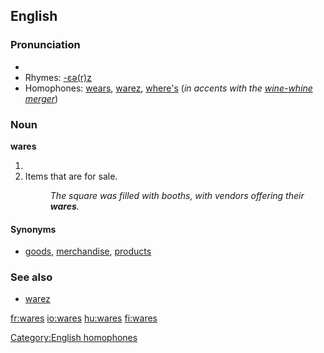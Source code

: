 ==English==

===Pronunciation===
*{{audio|en-us-wares.ogg|Audio (US)}}
*Rhymes: [[Rhymes:English:-ɛə(r)z|-ɛə(r)z]]
*Homophones: [[wears]], [[warez]], [[where's]] (''in accents with the [[wine-whine merger]]'')
[[Category:English homophones]]

===Noun===
'''wares''' {{p}}

# {{plural of|[[ware]]}}
# Items that are for sale.
#: ''The square was filled with booths, with vendors offering their '''wares'''.''

====Synonyms====
*[[goods]], [[merchandise]], [[product]]s

===See also===
*[[warez]]

[[fr:wares]]
[[io:wares]]
[[hu:wares]]
[[fi:wares]]